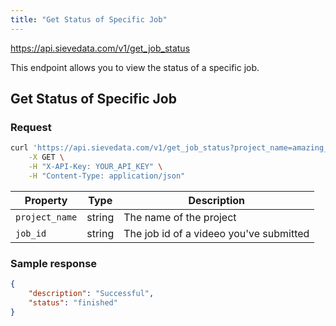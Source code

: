```yaml
---
title: "Get Status of Specific Job"
---
```



<Request method="GET">https://api.sievedata.com/v1/get_job_status</Request>

This endpoint allows you to view the status of a specific job.

## Get Status of Specific Job

### Request

```bash Terminal
curl 'https://api.sievedata.com/v1/get_job_status?project_name=amazing_project_1&job_id=add3978a-94ac-4585-ab52-8bc5c2295c6f' \
    -X GET \
    -H "X-API-Key: YOUR_API_KEY" \
    -H "Content-Type: application/json"
```


| Property | Type | Description |
| ---- | ----- | ---- |
| `project_name` | string | The name of the project |
| `job_id` | string | The job id of a videeo you've submitted |

### Sample response

```json
{
    "description": "Successful",
    "status": "finished"
}
```